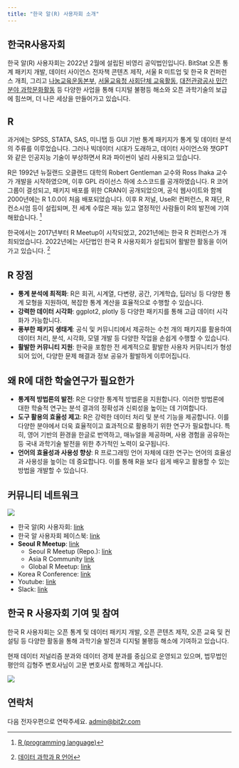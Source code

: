 ```yaml
---
title: "한국 알(R) 사용자회 소개" 
---
```


## 한국R사용자회

한국 알(R) 사용자회는 2022년 2월에 설립된 비영리 공익법인입니다. BitStat 오픈 통계 패키지 개발, 데이터 사이언스 전자책 콘텐츠 제작, 서울 R 미트업 및 한국 R 컨퍼런스 개최, 그리고 [나눔교육운동본부](https://www.sharingkorea.net/), [서울교육청 사회단체 교육활동](https://www.sen.go.kr/), [대전관광공사 민간분야 과학문화활동](http://www.djto.kr/) 등 다양한 사업을 통해 디지털 불평등 해소와 오픈 과학기술의 보급에 힘쓰며, 더 나은 세상을 만들어가고 있습니다.

## R

과거에는 SPSS, STATA, SAS, 미니탭 등 GUI 기반 통계 패키지가 통계 및 데이터 분석의 주류를 이루었습니다. 그러나 빅데이터 시대가 도래하고, 데이터 사이언스와 챗GPT와 같은 인공지능 기술이 부상하면서 R과 파이썬이 널리 사용되고 있습니다.

R은 1992년 뉴질랜드 오클랜드 대학의 Robert Gentleman 교수와 Ross Ihaka 교수가 개발을 시작하였으며, 이후 GPL 라이선스 하에 소스코드를 공개하였습니다. R 코어 그룹이 결성되고, 패키지 배포를 위한 CRAN이 공개되었으며, 공식 웹사이트와 함께 2000년에는 R 1.0.0이 처음 배포되었습니다. 이후 R 저널, UseR! 컨퍼런스, R 재단, R 컨소시엄 등이 설립되며, 전 세계 수많은 재능 있고 열정적인 사람들이 R의 발전에 기여해왔습니다. [^r-history]

[^r-history]: [R (programming language)](https://en.wikipedia.org/wiki/R_(programming_language))

한국에서는 2017년부터 R Meetup이 시작되었고, 2021년에는 한국 R 컨퍼런스가 개최되었습니다. 2022년에는 사단법인 한국 R 사용자회가 설립되어 활발한 활동을 이어가고 있습니다. [^r-korea]

[^r-korea]: [데이터 과학과 R 언어](https://statkclee.github.io/data-science/ds-r-lang.html)

## R 장점

- **통계 분석에 최적화**: R은 회귀, 시계열, 다변량, 공간, 기계학습, 딥러닝 등 다양한 통계 모형을 지원하여, 복잡한 통계 계산을 효율적으로 수행할 수 있습니다.
- **강력한 데이터 시각화**: ggplot2, plotly 등 다양한 패키지를 통해 고급 데이터 시각화가 가능합니다.
- **풍부한 패키지 생태계**: 공식 및 커뮤니티에서 제공하는 수천 개의 패키지를 활용하여 데이터 처리, 분석, 시각화, 모델 개발 등 다양한 작업을 손쉽게 수행할 수 있습니다.
- **활발한 커뮤니티 지원**: 한국을 포함한 전 세계적으로 활발한 사용자 커뮤니티가 형성되어 있어, 다양한 문제 해결과 정보 공유가 활발하게 이루어집니다.

## 왜 R에 대한 학술연구가 필요한가

- **통계적 방법론의 발전**: R은 다양한 통계적 방법론을 지원합니다. 이러한 방법론에 대한 학술적 연구는 분석 결과의 정확성과 신뢰성을 높이는 데 기여합니다.
- **도구 활용의 효율성 제고**: R은 강력한 데이터 처리 및 분석 기능을 제공합니다. 이를 다양한 분야에서 더욱 효율적이고 효과적으로 활용하기 위한 연구가 필요합니다. 특히, 영어 기반의 환경을 한글로 번역하고, 매뉴얼을 제공하며, 사용 경험을 공유하는 등 국내 과학기술 발전을 위한 추가적인 노력이 요구됩니다.
- **언어의 효율성과 사용성 향상**: R 프로그래밍 언어 자체에 대한 연구는 언어의 효율성과 사용성을 높이는 데 중요합니다. 이를 통해 R을 보다 쉽게 배우고 활용할 수 있는 방법을 개발할 수 있습니다.

## 커뮤니티 네트워크

![](fig/communities.png)

-   한국 알(R) 사용자회: [link](https://r2bit.com/)
-   한국 알 사용자회 페이스북: [link](https://www.facebook.com/groups/tidyverse)
-   **Seoul R Meetup**: [link](https://www.meetup.com/seoul-r-meetup)
    -   Seoul R Meetup (Repo.): [link](https://r2bit.com/seoul-r)
    -   Asia R Community [link](https://github.com/AsiaR-community)
    -   Global R Meetup: [link](https://benubah.github.io/r-community-explorer/rugs.html)
-   Korea R Conference: [link](https://use-r.kr/)
-   Youtube: [link](https://www.youtube.com/channel/UCW-epmIvjBEhhVXw_F0Nqbw)
-   Slack: [link](https://korea-r-user-group.slack.com)

## 한국 R 사용자회 기여 및 참여

한국 R 사용자회는 오픈 통계 및 데이터 패키지 개발, 오픈 콘텐츠 제작, 오픈 교육 및 컨설팅 등 다양한 활동을 통해 과학기술 발전과 디지털 불평등 해소에 기여하고 있습니다.

현재 데이터 저널리즘 분과와 데이터 경제 분과를 중심으로 운영되고 있으며, 법무법인 평안의 김형주 변호사님이 고문 변호사로 함께하고 계십니다.

![](fig/organization.png) 

## 연락처 

다음 전자우편으로 연락주세요. <a href="mailto:admin@bit2r.com">admin\@bit2r.com</a>
